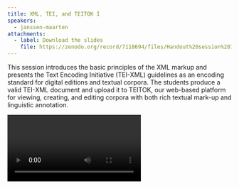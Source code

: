 ```yaml
---
title: XML, TEI, and TEITOK I
speakers:
  - janssen-maarten
attachments:
  - label: Download the slides
    file: https://zenodo.org/record/7118694/files/Handout%20session%201.2%20-%20XML%2C%20TEI%2C%20and%20TEITOK.pdf
---
```

This session introduces the basic principles of the XML markup and presents the Text Encoding Initiative (TEI-XML) guidelines as an encoding standard for digital editions and textual corpora. The students produce a valid TEI-XML document and upload it to TEITOK, our web-based platform for viewing, creating, and editing corpora with both rich textual mark-up and linguistic annotation.

<Video provider="youtube" id="ATEhSrkwuOw">
  Session 2 - XML, TEI and TEITOK
</Video>

<DownloadLink href="downloads/2_Maarten-XML-TEI-and-TEITOK.pdf" />

<Speakers>
  <Speaker speaker="janssen-maarten" />
</Speakers>


